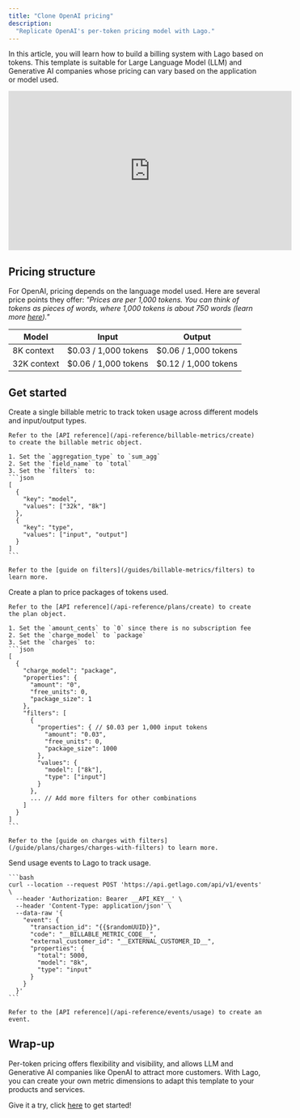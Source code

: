 ```yaml
---
title: "Clone OpenAI pricing"
description:
  "Replicate OpenAI's per-token pricing model with Lago."
---
```


In this article, you will learn how to build a billing system with Lago based on tokens.
This template is suitable for Large Language Model (LLM) and Generative AI companies whose pricing can vary based on the application or model used.

<iframe width="560" height="315" src="https://www.youtube.com/embed/ulLpAn8_P9o?si=18NXjL8pITlrVuZ7&amp;start=35" title="YouTube video player" frameborder="0" allow="accelerometer; autoplay; clipboard-write; encrypted-media; gyroscope; picture-in-picture; web-share" referrerpolicy="strict-origin-when-cross-origin" allowfullscreen></iframe>

## Pricing structure
For OpenAI, pricing depends on the language model used. Here are several price points they offer:
*"Prices are per 1,000 tokens. You can think of tokens as pieces of words, where 1,000 tokens is about 750 words (learn more [here](https://platform.openai.com/tokenizer))."*

| Model       | Input                | Output               |
|-------------|----------------------|----------------------|
| 8K context  | $0.03 / 1,000 tokens | $0.06 / 1,000 tokens |
| 32K context | $0.06 / 1,000 tokens | $0.12 / 1,000 tokens |

## Get started

<Steps>
  <Step title="Create a billable metric">
    Create a single billable metric to track token usage across different models and input/output types.
    
    Refer to the [API reference](/api-reference/billable-metrics/create) to create the billable metric object.

    1. Set the `aggregation_type` to `sum_agg`
    2. Set the `field_name` to `total`
    3. Set the `filters` to:
    ```json
    [
      {
        "key": "model",
        "values": ["32k", "8k"]
      },
      {
        "key": "type",
        "values": ["input", "output"]
      }
    ]
    ```

    Refer to the [guide on filters](/guides/billable-metrics/filters) to learn more.
  </Step>
  <Step title="Create a plan">
    Create a plan to price packages of tokens used.

    Refer to the [API reference](/api-reference/plans/create) to create the plan object.

    1. Set the `amount_cents` to `0` since there is no subscription fee
    2. Set the `charge_model` to `package`
    3. Set the `charges` to:
    ```json
    [
      {
        "charge_model": "package",
        "properties": {
          "amount": "0",
          "free_units": 0,
          "package_size": 1
        },
        "filters": [
          {
            "properties": { // $0.03 per 1,000 input tokens
              "amount": "0.03",
              "free_units": 0,
              "package_size": 1000
            },
            "values": {
              "model": ["8k"],
              "type": ["input"]
            }
          },
          ... // Add more filters for other combinations
        ]
      }
    ]
    ```

    Refer to the [guide on charges with filters](/guide/plans/charges/charges-with-filters) to learn more.
  </Step>
  <Step title="Ingest usage via events">
    Send usage events to Lago to track usage.  

    ```bash
    curl --location --request POST 'https://api.getlago.com/api/v1/events' \
      --header 'Authorization: Bearer __API_KEY__' \
      --header 'Content-Type: application/json' \
      --data-raw '{
        "event": {
          "transaction_id": "{{$randomUUID}}",
          "code": "__BILLABLE_METRIC_CODE__",
          "external_customer_id": "__EXTERNAL_CUSTOMER_ID__",
          "properties": {
            "total": 5000,
            "model": "8k",
            "type": "input"
          }
        }
      }'
    ```

    Refer to the [API reference](/api-reference/events/usage) to create an event.
  </Step>
</Steps>

## Wrap-up
Per-token pricing offers flexibility and visibility, and allows LLM and Generative AI companies like OpenAI to attract more customers.
With Lago, you can create your own metric dimensions to adapt this template to your products and services.

Give it a try, click [here](https://www.getlago.com/get-started) to get started!
